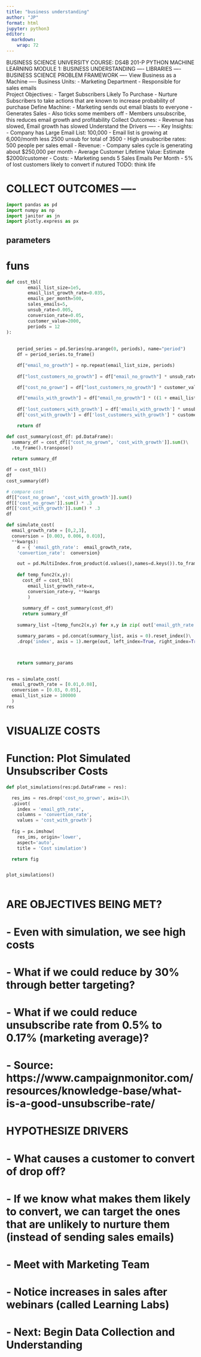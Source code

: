 ```yaml
---
title: "business understanding"
author: "JP"
format: html
jupyter: python3
editor: 
  markdown: 
    wrap: 72
---
```


BUSINESS SCIENCE UNIVERSITY COURSE: DS4B 201-P PYTHON MACHINE LEARNING
MODULE 1: BUSINESS UNDERSTANDING ---- LIBRARIES ---- BUSINESS SCIENCE
PROBLEM FRAMEWORK ---- View Business as a Machine ---- Business Units: -
Marketing Department - Responsible for sales emails\
Project Objectives: - Target Subscribers Likely To Purchase - Nurture
Subscribers to take actions that are known to increase probability of
purchase Define Machine: - Marketing sends out email blasts to
everyone - Generates Sales - Also ticks some members off - Members
unsubscribe, this reduces email growth and profitability Collect
Outcomes: - Revenue has slowed, Email growth has slowed Understand the
Drivers ---- - Key Insights: - Company has Large Email List: 100,000 -
Email list is growing at 6,000/month less 2500 unsub for total of 3500 -
High unsubscribe rates: 500 people per sales email - Revenue: - Company
sales cycle is generating about \$250,000 per month - Average Customer
Lifetime Value: Estimate \$2000/customer - Costs: - Marketing sends 5
Sales Emails Per Month - 5% of lost customers likely to convert if
nutured 
TODO: think life

# COLLECT OUTCOMES ----

```python
import pandas as pd
import numpy as np
import janitor as jn
import plotly.express as px

```

## parameters


# funs

```python

def cost_tbl(
        email_list_size=1e5,
        email_list_growth_rate=0.035,
        emails_per_month=500,
        sales_emails=5,
        unsub_rate=0.005,
        conversion_rate=0.05,
        customer_value=2000,
        periods = 12
):
  
  
    period_series = pd.Series(np.arange(0, periods), name="period")
    df = period_series.to_frame()

    df["email_no_growth"] = np.repeat(email_list_size, periods)
    
    df["lost_customers_no_growth"] = df["email_no_growth"] * unsub_rate*emails_per_month * conversion_rate

    df["cost_no_grown"] = df["lost_customers_no_growth"] * customer_value  # value of customers that are lost

    df["emails_with_growth"] = df["email_no_growth"] * ((1 + email_list_growth_rate) ** df["period"])
    
    df['lost_customers_with_growth'] = df['emails_with_growth'] * unsub_rate * emails_per_month * conversion_rate
    df['cost_with_growth'] = df['lost_customers_with_growth'] * customer_value

    return df

def cost_summary(cost_df: pd.DataFrame):
  summary_df = cost_df[["cost_no_grown", 'cost_with_growth']].sum()\
  .to_frame().transpose()
    
  return summary_df

```


```python
df = cost_tbl()
df
cost_summary(df)

```




```python
# compare cost
df[["cost_no_grown", 'cost_with_growth']].sum()
df[['cost_no_grown']].sum() * .3
df[['cost_with_growth']].sum() * .3
df
```




```python
def simulate_cost(
  email_growth_rate = [0,2,3],
  conversion = [0.003, 0.006, 0.010],
  **kwargs):
    d = { 'email_gth_rate':  email_growth_rate,
    'convertion_rate':  conversion}

    out = pd.MultiIndex.from_product(d.values(),names=d.keys()).to_frame().reset_index(drop=True)
    
    def temp_func2(x,y):
      cost_df = cost_tbl(
        email_list_growth_rate=x,
        conversion_rate=y, **kwargs
        )
      
      summary_df = cost_summary(cost_df)
      return summary_df
    
    summary_list =[temp_func2(x,y) for x,y in zip( out['email_gth_rate'],  out['convertion_rate'])]

    summary_params = pd.concat(summary_list, axis = 0).reset_index()\
    .drop('index', axis = 1).merge(out, left_index=True, right_index=True)



    return summary_params


res = simulate_cost(
  email_growth_rate = [0.01,0.08], 
  conversion = [0.03, 0.05], 
  email_list_size = 100000
  )
res

```

# VISUALIZE COSTS

# Function: Plot Simulated Unsubscriber Costs

```python

def plot_simulations(res:pd.DataFrame = res):

  res_ims = res.drop('cost_no_grown', axis=1)\
  .pivot(
    index = 'email_gth_rate',
    columns = 'convertion_rate',
    values = 'cost_with_growth')
      
  fig = px.imshow(
    res_ims, origin='lower',
    aspect='auto',
    title = 'Cost simulation')

  return fig


plot_simulations()

```

```python

```


# ARE OBJECTIVES BEING MET?

# - Even with simulation, we see high costs

# - What if we could reduce by 30% through better targeting?

# - What if we could reduce unsubscribe rate from 0.5% to 0.17% (marketing average)?

# - Source: https://www.campaignmonitor.com/resources/knowledge-base/what-is-a-good-unsubscribe-rate/

# HYPOTHESIZE DRIVERS

# - What causes a customer to convert of drop off?

# - If we know what makes them likely to convert, we can target the ones that are unlikely to nurture them (instead of sending sales emails)

# - Meet with Marketing Team

# - Notice increases in sales after webinars (called Learning Labs)

# - Next: Begin Data Collection and Understanding
